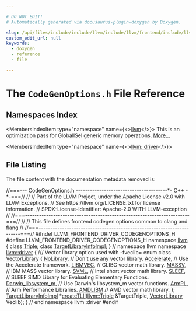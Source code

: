 ```yaml
---

# DO NOT EDIT!
# Automatically generated via docusaurus-plugin-doxygen by Doxygen.

slug: /api/files/include/include/llvm/include/llvm/frontend/include/llvm/frontend/driver/codegenoptions-h
custom_edit_url: null
keywords:
  - doxygen
  - reference
  - file

---
```





# The `CodeGenOptions.h` File Reference

<DoxygenPage pluginConfig={pluginConfig}>



## Namespaces Index

<MembersIndex>

<MembersIndexItem
  type="namespace"
  name={<><a href="/docs/api/namespaces/llvm">llvm</a></>}>
This is an optimization pass for GlobalISel generic memory operations. <a href="/docs/api/namespaces/llvm/#details">More...</a>
</MembersIndexItem>

<MembersIndexItem
  type="namespace"
  name={<><a href="/docs/api/namespaces/llvm/driver">llvm::driver</a></>}>
</MembersIndexItem>

</MembersIndex>


## File Listing

The file content with the documentation metadata removed is:

<ProgramListing>

<Link id="l00001" /><CodeLine lineNumber="1"><Highlight kind="comment">//===--- CodeGenOptions.h ---------------------------------------&#42;- C++ -&#42;-===//</Highlight><Highlight kind="normal"></Highlight></CodeLine>
<Link id="l00002" /><CodeLine lineNumber="2"><Highlight kind="normal"></Highlight><Highlight kind="comment">//</Highlight><Highlight kind="normal"></Highlight></CodeLine>
<Link id="l00003" /><CodeLine lineNumber="3"><Highlight kind="normal"></Highlight><Highlight kind="comment">// Part of the LLVM Project, under the Apache License v2.0 with LLVM Exceptions.</Highlight><Highlight kind="normal"></Highlight></CodeLine>
<Link id="l00004" /><CodeLine lineNumber="4"><Highlight kind="normal"></Highlight><Highlight kind="comment">// See https://llvm.org/LICENSE.txt for license information.</Highlight><Highlight kind="normal"></Highlight></CodeLine>
<Link id="l00005" /><CodeLine lineNumber="5"><Highlight kind="normal"></Highlight><Highlight kind="comment">// SPDX-License-Identifier: Apache-2.0 WITH LLVM-exception</Highlight><Highlight kind="normal"></Highlight></CodeLine>
<Link id="l00006" /><CodeLine lineNumber="6"><Highlight kind="normal"></Highlight><Highlight kind="comment">//</Highlight><Highlight kind="normal"></Highlight></CodeLine>
<Link id="l00007" /><CodeLine lineNumber="7"><Highlight kind="normal"></Highlight><Highlight kind="comment">//===----------------------------------------------------------------------===//</Highlight><Highlight kind="normal"></Highlight></CodeLine>
<Link id="l00008" /><CodeLine lineNumber="8"><Highlight kind="normal"></Highlight><Highlight kind="comment">//</Highlight><Highlight kind="normal"></Highlight></CodeLine>
<Link id="l00009" /><CodeLine lineNumber="9"><Highlight kind="normal"></Highlight><Highlight kind="comment">//  This file defines frontend codegen options common to clang and flang</Highlight><Highlight kind="normal"></Highlight></CodeLine>
<Link id="l00010" /><CodeLine lineNumber="10"><Highlight kind="normal"></Highlight><Highlight kind="comment">//</Highlight><Highlight kind="normal"></Highlight></CodeLine>
<Link id="l00011" /><CodeLine lineNumber="11"><Highlight kind="normal"></Highlight><Highlight kind="comment">//===----------------------------------------------------------------------===//</Highlight><Highlight kind="normal"></Highlight></CodeLine>
<Link id="l00012" /><CodeLine lineNumber="12"><Highlight kind="normal"></Highlight></CodeLine>
<Link id="l00013" /><CodeLine lineNumber="13"><Highlight kind="normal"></Highlight><Highlight kind="preprocessor">#ifndef LLVM&#95;FRONTEND&#95;DRIVER&#95;CODEGENOPTIONS&#95;H</Highlight><Highlight kind="normal"></Highlight></CodeLine>
<Link id="l00014" /><CodeLine lineNumber="14"><Highlight kind="normal"></Highlight><Highlight kind="preprocessor">#define LLVM&#95;FRONTEND&#95;DRIVER&#95;CODEGENOPTIONS&#95;H</Highlight><Highlight kind="normal"></Highlight></CodeLine>
<Link id="l00015" /><CodeLine lineNumber="15"><Highlight kind="normal"></Highlight></CodeLine>
<Link id="l00016" /><CodeLine lineNumber="16"><Highlight kind="normal"></Highlight><Highlight kind="keyword">namespace </Highlight><Highlight kind="normal"><a href="/docs/api/namespaces/llvm">llvm</a> &#123;</Highlight></CodeLine>
<Link id="l00017" /><CodeLine lineNumber="17"><Highlight kind="normal"></Highlight><Highlight kind="keyword">class </Highlight><Highlight kind="normal"><a href="/docs/api/classes/llvm/triple">Triple</a>;</Highlight></CodeLine>
<Link id="l00018" /><CodeLine lineNumber="18"><Highlight kind="normal"></Highlight><Highlight kind="keyword">class </Highlight><Highlight kind="normal"><a href="/docs/api/classes/llvm/targetlibraryinfoimpl">TargetLibraryInfoImpl</a>;</Highlight></CodeLine>
<Link id="l00019" /><CodeLine lineNumber="19"><Highlight kind="normal">&#125; </Highlight><Highlight kind="comment">// namespace llvm</Highlight><Highlight kind="normal"></Highlight></CodeLine>
<Link id="l00020" /><CodeLine lineNumber="20"><Highlight kind="normal"></Highlight></CodeLine>
<Link id="l00021" /><CodeLine lineNumber="21" lineLink="/docs/api/namespaces/llvm/driver"><Highlight kind="normal"></Highlight><Highlight kind="keyword">namespace </Highlight><Highlight kind="normal"><a href="/docs/api/namespaces/llvm/driver">llvm::driver</a> &#123;</Highlight></CodeLine>
<Link id="l00022" /><CodeLine lineNumber="22"><Highlight kind="normal"></Highlight><Highlight kind="comment"></Highlight></CodeLine>
<Link id="l00023" /><CodeLine lineNumber="23"><Highlight kind="comment">/// Vector library option used with -fveclib=</Highlight><Highlight kind="normal"></Highlight></CodeLine>
<Link id="l00024" /><CodeLine lineNumber="24" lineLink="/docs/api/namespaces/llvm/driver/#ad1483d70be7c201f82a09cc21f32f137"><Highlight kind="normal"></Highlight><Highlight kind="keyword">enum class</Highlight><Highlight kind="normal"> <a href="/docs/api/namespaces/llvm/driver/#ad1483d70be7c201f82a09cc21f32f137">VectorLibrary</a> &#123;</Highlight></CodeLine>
<Link id="l00025" /><CodeLine lineNumber="25" lineLink="/docs/api/namespaces/llvm/driver/#ad1483d70be7c201f82a09cc21f32f137afaf85532d0280f7de22c86f7ab33c0fb"><Highlight kind="normal">  <a href="/docs/api/namespaces/llvm/driver/#ad1483d70be7c201f82a09cc21f32f137afaf85532d0280f7de22c86f7ab33c0fb">NoLibrary</a>,          </Highlight><Highlight kind="comment">// Don&#39;t use any vector library.</Highlight><Highlight kind="normal"></Highlight></CodeLine>
<Link id="l00026" /><CodeLine lineNumber="26" lineLink="/docs/api/namespaces/llvm/driver/#ad1483d70be7c201f82a09cc21f32f137aa552e259a7aec237bbe28b9039dc3395"><Highlight kind="normal">  <a href="/docs/api/namespaces/llvm/driver/#ad1483d70be7c201f82a09cc21f32f137aa552e259a7aec237bbe28b9039dc3395">Accelerate</a>,         </Highlight><Highlight kind="comment">// Use the Accelerate framework.</Highlight><Highlight kind="normal"></Highlight></CodeLine>
<Link id="l00027" /><CodeLine lineNumber="27" lineLink="/docs/api/namespaces/llvm/driver/#ad1483d70be7c201f82a09cc21f32f137a1c69b37e2b39b5efffd3e4244814f7c1"><Highlight kind="normal">  <a href="/docs/api/namespaces/llvm/driver/#ad1483d70be7c201f82a09cc21f32f137a1c69b37e2b39b5efffd3e4244814f7c1">LIBMVEC</a>,            </Highlight><Highlight kind="comment">// GLIBC vector math library.</Highlight><Highlight kind="normal"></Highlight></CodeLine>
<Link id="l00028" /><CodeLine lineNumber="28" lineLink="/docs/api/namespaces/llvm/driver/#ad1483d70be7c201f82a09cc21f32f137ac8a4351c5c244975ee5499a621cbd79d"><Highlight kind="normal">  <a href="/docs/api/namespaces/llvm/driver/#ad1483d70be7c201f82a09cc21f32f137ac8a4351c5c244975ee5499a621cbd79d">MASSV</a>,              </Highlight><Highlight kind="comment">// IBM MASS vector library.</Highlight><Highlight kind="normal"></Highlight></CodeLine>
<Link id="l00029" /><CodeLine lineNumber="29" lineLink="/docs/api/namespaces/llvm/driver/#ad1483d70be7c201f82a09cc21f32f137a666e9059fe14dd5cd7d49e297f04de32"><Highlight kind="normal">  <a href="/docs/api/namespaces/llvm/driver/#ad1483d70be7c201f82a09cc21f32f137a666e9059fe14dd5cd7d49e297f04de32">SVML</a>,               </Highlight><Highlight kind="comment">// Intel short vector math library.</Highlight><Highlight kind="normal"></Highlight></CodeLine>
<Link id="l00030" /><CodeLine lineNumber="30" lineLink="/docs/api/namespaces/llvm/driver/#ad1483d70be7c201f82a09cc21f32f137ac31d91e07927b16a8ab888b63dd3d70c"><Highlight kind="normal">  <a href="/docs/api/namespaces/llvm/driver/#ad1483d70be7c201f82a09cc21f32f137ac31d91e07927b16a8ab888b63dd3d70c">SLEEF</a>,              </Highlight><Highlight kind="comment">// SLEEF SIMD Library for Evaluating Elementary Functions.</Highlight><Highlight kind="normal"></Highlight></CodeLine>
<Link id="l00031" /><CodeLine lineNumber="31" lineLink="/docs/api/namespaces/llvm/driver/#ad1483d70be7c201f82a09cc21f32f137a2f6ebc82487a76f0a553e17d6ca412f2"><Highlight kind="normal">  <a href="/docs/api/namespaces/llvm/driver/#ad1483d70be7c201f82a09cc21f32f137a2f6ebc82487a76f0a553e17d6ca412f2">Darwin&#95;libsystem&#95;m</a>, </Highlight><Highlight kind="comment">// Use Darwin&#39;s libsystem&#95;m vector functions.</Highlight><Highlight kind="normal"></Highlight></CodeLine>
<Link id="l00032" /><CodeLine lineNumber="32" lineLink="/docs/api/namespaces/llvm/driver/#ad1483d70be7c201f82a09cc21f32f137a7dca4066ea4d931cda62d43e92dce943"><Highlight kind="normal">  <a href="/docs/api/namespaces/llvm/driver/#ad1483d70be7c201f82a09cc21f32f137a7dca4066ea4d931cda62d43e92dce943">ArmPL</a>,              </Highlight><Highlight kind="comment">// Arm Performance Libraries.</Highlight><Highlight kind="normal"></Highlight></CodeLine>
<Link id="l00033" /><CodeLine lineNumber="33" lineLink="/docs/api/namespaces/llvm/driver/#ad1483d70be7c201f82a09cc21f32f137a997cde549e09094090517f3e84215dcb"><Highlight kind="normal">  <a href="/docs/api/namespaces/llvm/driver/#ad1483d70be7c201f82a09cc21f32f137a997cde549e09094090517f3e84215dcb">AMDLIBM</a>             </Highlight><Highlight kind="comment">// AMD vector math library.</Highlight><Highlight kind="normal"></Highlight></CodeLine>
<Link id="l00034" /><CodeLine lineNumber="34"><Highlight kind="normal">&#125;;</Highlight></CodeLine>
<Link id="l00035" /><CodeLine lineNumber="35"><Highlight kind="normal"></Highlight></CodeLine>
<Link id="l00036" /><CodeLine lineNumber="36"><Highlight kind="normal"><a href="/docs/api/classes/llvm/targetlibraryinfoimpl">TargetLibraryInfoImpl</a> &#42;<a href="/docs/api/namespaces/llvm/driver/#aeaa83953f1c661c7a3bc7a4af4dc1efe">createTLII</a>(<a href="/docs/api/classes/llvm/triple">llvm::Triple</a> &amp;TargetTriple,</Highlight></CodeLine>
<Link id="l00037" /><CodeLine lineNumber="37"><Highlight kind="normal">                                  <a href="/docs/api/namespaces/llvm/driver/#ad1483d70be7c201f82a09cc21f32f137">VectorLibrary</a> Veclib);</Highlight></CodeLine>
<Link id="l00038" /><CodeLine lineNumber="38"><Highlight kind="normal"></Highlight></CodeLine>
<Link id="l00039" /><CodeLine lineNumber="39"><Highlight kind="normal">&#125; </Highlight><Highlight kind="comment">// end namespace llvm::driver</Highlight><Highlight kind="normal"></Highlight></CodeLine>
<Link id="l00040" /><CodeLine lineNumber="40"><Highlight kind="normal"></Highlight></CodeLine>
<Link id="l00041" /><CodeLine lineNumber="41"><Highlight kind="normal"></Highlight><Highlight kind="preprocessor">#endif</Highlight></CodeLine>

</ProgramListing>

</DoxygenPage>
